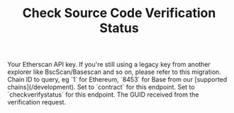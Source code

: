﻿---
title: 'Check Source Code Verification Status'
description: 'Check the status of a source code verification request.'
api: 'GET /v2/api'
keywords: ['verification status', 'checkverifystatus']
---


<CreditChip description="Checks the status of a source code verification request" />

  <ParamField query="apikey" type="string">
    Your Etherscan API key. If you're still using a legacy key from another explorer like BscScan/Basescan and so on, please refer to this migration.
  </ParamField>
  <ParamField query="chainid" type="string" default="1">
    Chain ID to query, eg `1` for Ethereum, `8453` for Base from our [supported chains](/development).
  </ParamField>
  <ParamField query="module" type="string" default="contract">
    Set to `contract` for this endpoint.
  </ParamField>
  <ParamField query="action" type="string" default="checkverifystatus">
    Set to `checkverifystatus` for this endpoint.
  </ParamField>
  <ParamField query="guid" type="string" default="x3ryqcqr1zdknhfhkimqmizlcqpxncqc6nrvp3pgrcpfsqedqi">
    The GUID received from the verification request.
  </ParamField>
